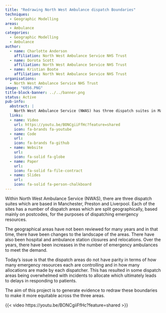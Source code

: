 ```yaml
---
title: "Redrawing North West Ambulance dispatch Boundaries"
techniques:
  - Geographic Modelling
areas:
  - Ambulance
categories:
  - Geographic Modelling
  - Ambulance
author:
  - name: Charlotte Anderson
    affiliation: North West Ambulance Service NHS Trust
  - name: Dorota Scott
    affiliation: North West Ambulance Service NHS Trust
  - name: Kristian Boote
    affiliation: North West Ambulance Service NHS Trust
organisations:
  - North West Ambulance Service NHS Trust
image: "6056.PNG"
title-block-banner: ../../banner.png
status: Active
pub-info:
  abstract: |
    North West Ambulance Service (NWAS) has three dispatch suites in Manchester, Preston, and Liverpool, with dispatch areas mainly based on postcodes. Changes in the landscape and increased emergency demand have led to unequal resource distribution, causing delays. This project aims to generate evidence to redraw boundaries to ensure equitable resource allocation across the three areas.
  links:
  - name: Video
    url: https://youtu.be/BONCgiiFfHc?feature=shared
    icon: fa-brands fa-youtube
  - name: Code
    url:
    icon: fa-brands fa-github
  - name: Website
    url:
    icon: fa-solid fa-globe
  - name: Paper
    url:
    icon: fa-solid fa-file-contract
  - name: Slides
    url:
    icon: fa-solid fa-person-chalkboard
---
```


Within North West Ambulance Service (NWAS), there are three dispatch suites which are based in Manchester, Preston and Liverpool. Each of the sites has a number of dispatch areas which are split geographically, based mainly on postcodes, for the purposes of dispatching emergency resources.

The geographical areas have not been reviewed for many years and in that time, there have been changes to the landscape of the areas. There have also been hospital and ambulance station closures and relocations. Over the years, there have been increases in the number of emergency ambulances to meet the demand.

Today’s issue is that the dispatch areas do not have parity in terms of how many emergency resources each are controlling and in how many allocations are made by each dispatcher. This has resulted in some dispatch areas being overwhelmed with incidents to allocate which ultimately leads to delays in responding to patients.

The aim of this project is to generate evidence to redraw these boundaries to make it more equitable across the three areas.

{{< video https://youtu.be/BONCgiiFfHc?feature=shared >}}
